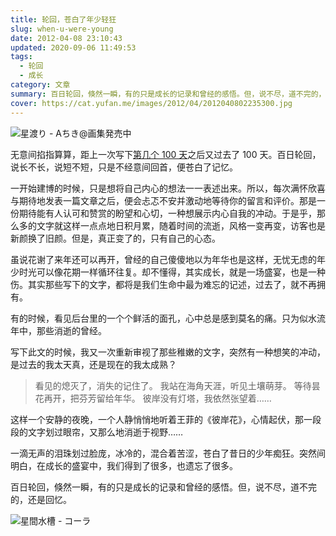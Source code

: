 ```yaml
---
title: 轮回，苍白了年少轻狂
slug: when-u-were-young
date: 2012-04-08 23:10:43
updated: 2020-09-06 11:49:53
tags:
  - 轮回
  - 成长
category: 文章
summary: 百日轮回，倏然一瞬，有的只是成长的记录和曾经的感悟。但，说不尽，道不完的，还是回忆。
cover: https://cat.yufan.me/images/2012/04/2012040802235300.jpg
---
```


![星渡り - Aちき@画集発売中](https://cat.yufan.me/images/2012/04/2012040802192000.jpg)

<MusicPlayer netease={1892046117} />

无意间掐指算算，距上一次写下[第几个 100 天](/posts/one-hundred-days/)之后又过去了 100 天。百日轮回，说长不长，说短不短，只是不经意间回首，便苍白了记忆。

一开始建博的时候，只是想将自己内心的想法一一表述出来。所以，每次满怀欣喜与期待地发表一篇文章之后，便会忐忑不安并激动地等待你的留言和评价。那是一份期待能有人认可和赞赏的盼望和心切，一种想展示内心自我的冲动。于是乎，那么多的文字就这样一点点地日积月累，随着时间的流逝，风格一变再变，访客也是新颜换了旧颜。但是，真正变了的，只有自己的心态。

虽说花谢了来年还可以再开，曾经的自己傻傻地以为年华也是这样，无忧无虑的年少时光可以像花期一样循环往复。却不懂得，其实成长，就是一场盛宴，也是一种伤。其实那些写下的文字，都将是我们生命中最为难忘的记述，过去了，就不再拥有。

有的时候，看见后台里的一个个鲜活的面孔，心中总是感到莫名的痛。只为似水流年中，那些消逝的曾经。

写下此文的时候，我又一次重新审视了那些稚嫩的文字，突然有一种想笑的冲动，是过去的我太天真，还是现在的我太成熟？

> 看见的熄灭了，消失的记住了。
> 我站在海角天涯，听见土壤萌芽。
> 等待昙花再开，把芬芳留给年华。
> 彼岸没有灯塔，我依然张望着……

这样一个安静的夜晚，一个人静悄悄地听着王菲的《彼岸花》，心情起伏，那一段段的文字划过眼帘，又那么地消逝于视野……

一滴无声的泪珠划过脸庞，冰冷的，混合着苦涩，苍白了昔日的少年痴狂。突然间明白，在成长的盛宴中，我们得到了很多，也遗忘了很多。

百日轮回，倏然一瞬，有的只是成长的记录和曾经的感悟。但，说不尽，道不完的，还是回忆。

![星間水槽 - コーラ](https://cat.yufan.me/images/2012/04/2012040802264300.jpg)
